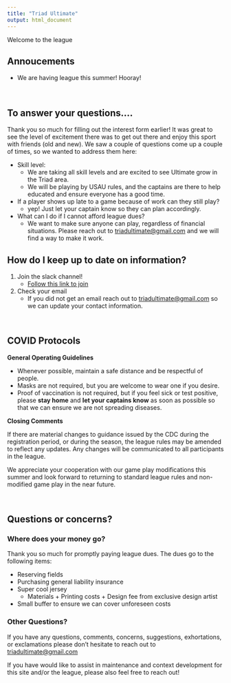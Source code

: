 ```yaml
---
title: "Triad Ultimate"
output: html_document
---
```


Welcome to the league 


## Annoucements 

* We are having league this summer! Hooray!

</br>

## To answer your questions.... 

Thank you so much for filling out the interest form earlier! It was great to see the level of excitement there was to get out there and enjoy this sport with friends (old and new). We saw a couple of questions come up a couple of times, so we wanted to address them here:


* Skill level:
    * We are taking all skill levels and are excited to see Ultimate grow in the Triad area.
    * We will be playing by USAU rules, and the captains are there to help educated and ensure everyone has a good time.
* If a player shows up late to a game because of work can they still play?
    * yep! Just let your captain know so they can plan accordingly.
* What can I do if I cannot afford league dues?
    * We want to make sure anyone can play, regardless of financial situations. Please reach out to <triadultimate@gmail.com> and we will find a way to make it work.

## How do I keep up to date on information?

1. Join the slack channel!  
    * [Follow this link to join](https://join.slack.com/t/triadareaultimate/shared_invite/zt-q4iwyc07-jhdP6gCDOZe8nyPZa0f3IA) 
1. Check your email  
    * If you did not get an email reach out to <triadultimate@gmail.com> so we can update your contact information.




</br>

## COVID Protocols 

__General Operating Guidelines__  

* Whenever possible, maintain a safe distance and be respectful of people.
* Masks are not required, but you are welcome to wear one if you desire.
* Proof of vaccination is not required, but if you feel sick or test positive, please __stay home__ and __let your captains know__ as soon as possible so that we can ensure we are not spreading diseases.

__Closing Comments__ 

If there are material changes to guidance issued by the CDC during the registration period, or during the season, the league rules  may be amended to reflect any updates. Any changes will be communicated to all participants in the league. 

We appreciate your cooperation with our game play modifications this summer and look forward to returning to standard league rules and non-modified game play in the near future.

</br>

## Questions or concerns?

### Where does your money go?

Thank you so much for promptly paying league dues. The dues go to the following items:  

* Reserving fields
* Purchasing general liability insurance  
* Super cool jersey
  * Materials + Printing costs + Design fee from exclusive design artist
* Small buffer to ensure we can cover unforeseen costs


### Other Questions?

If you have any questions, comments, concerns, suggestions, exhortations, or exclamations please don't hesitate to reach out to <triadultimate@gmail.com> 

If you have would like to assist in maintenance and context development for this site and/or the league, please also feel free to reach out!